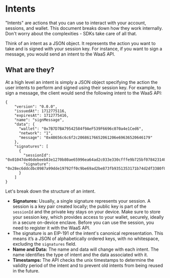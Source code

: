 # Intents
"Intents" are actions that you can use to interact with your account, sessions, and wallet. This document breaks down how they work internally. Don't worry about the complexities - SDKs take care of all that.

Think of an intent as a JSON object. It represents the action you want to take and is signed with your session key. For instance, if you want to sign a message, you would send an intent to the WaaS API.

## What are they?

At a high level an intent is simply a JSON object specifying the action the user intents to perform and signed using their session key. For example, to sign a message, the client would send the following intent to the WaaS API:

```
{
    "version": "0.0.0",
    "issuedAt": 1712775116,
    "expiresAt": 1712775416,
    "name": "signMessage",
    "data": {
      "wallet": "0x7B7D7BA79542584f9AeF539F6696c070a4e1Ced6",
      "network": "1",
      "message": "0x48656c6c6f2c20686176652061206e69636520646179"
    },
    "signatures": [
      {
        "sessionId": "0x01047de46debeeb83e1270b80ae65996ea64ad2c033e330cfffe9b725bf078423140124dce0cfe0cab9a61b385ca74fe77cd5e8a7147bfd87052f334cfbadc45c79a",
        "signature": "0x28ec6ddcdbc0987a99dde19792ff0c9be69ad2be873fb9351353171b74d2df3380f0ffcae2b8cb37a0659e374859420500b4399a2aab0209ee7919aaea575ac7"
      }
    ]
}
```

Let's break down the structure of an intent.

- **Signatures:** Usually, a single signature represents your session. A session is a key pair created locally; the public key is part of the `sessionId` and the private key stays on your device. Make sure to store your session key, which provides access to your wallet, securely, ideally in a secure on-device enclave. Before you can use the session, you need to register it with the WaaS API.
- The signature is an EIP-191 of the intent's canonical representation. This means it’s a JSON of alphabetically ordered keys, with no whitespace, excluding the `signatures` field.
- **Name and Data:** The name and data will change with each intent. The name identifies the type of intent and the data associated with it.
- **Timestamps:** The API checks the unix timestamps to determine the validity period of the intent and to prevent old intents from being reused in the future.
